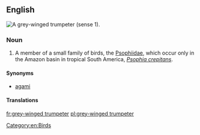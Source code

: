 ==English==
[[Image:Grey-winged Trumpeter Psophia crepitans Side 1700px.jpg|thumb|right|A grey-winged trumpeter (sense 1).]]
{{wikipedia}}
{{wikispecies|Psophia crepitans}}
===Noun===
{{en-noun|head=[[grey]]-[[winged]] [[trumpeter]]}}

# A member of a small family of birds, the [[Psophiidae]], which occur only in the Amazon basin in tropical South America, ''[[Psophia crepitans]]''.

====Synonyms====
* {{sense|bird}} [[agami]]

====Translations====
{{trans-see|agami}}

[[Category:en:Birds]]

[[fr:grey-winged trumpeter]]
[[pl:grey-winged trumpeter]]